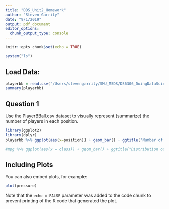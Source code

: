 ```yaml
---
title: "DDS_Unit2_Homework"
author: "Steven Garrity"
date: "9/1/2019"
output: pdf_document
editor_options: 
  chunk_output_type: console
---
```


```r
knitr::opts_chunk$set(echo = TRUE)
```

```r
system("ls")
```

## Load Data:
```r
playerbb = read.csv("/Users/stevengarrity/SMU_MSDS/DS6306_DoingDataScience/DDS_Git/Unit 2/PlayersBBall.csv", header = TRUE)
summary(playerbb)
```


## Question 1

Use the PlayerBBall.csv dataset to visually represent (summarize) the number of players in each position.

```r
library(ggplot2)
library(dplyr)
playerbb %>% ggplot(aes(x=position)) + geom_bar() + ggtitle("Number of Players in Each Position")

#mpg %>% ggplot(aes(x = class)) + geom_bar() + ggtitle("Distribution of Class")

```

## Including Plots

You can also embed plots, for example:

```r
plot(pressure)
```

Note that the `echo = FALSE` parameter was added to the code chunk to prevent printing of the R code that generated the plot.
